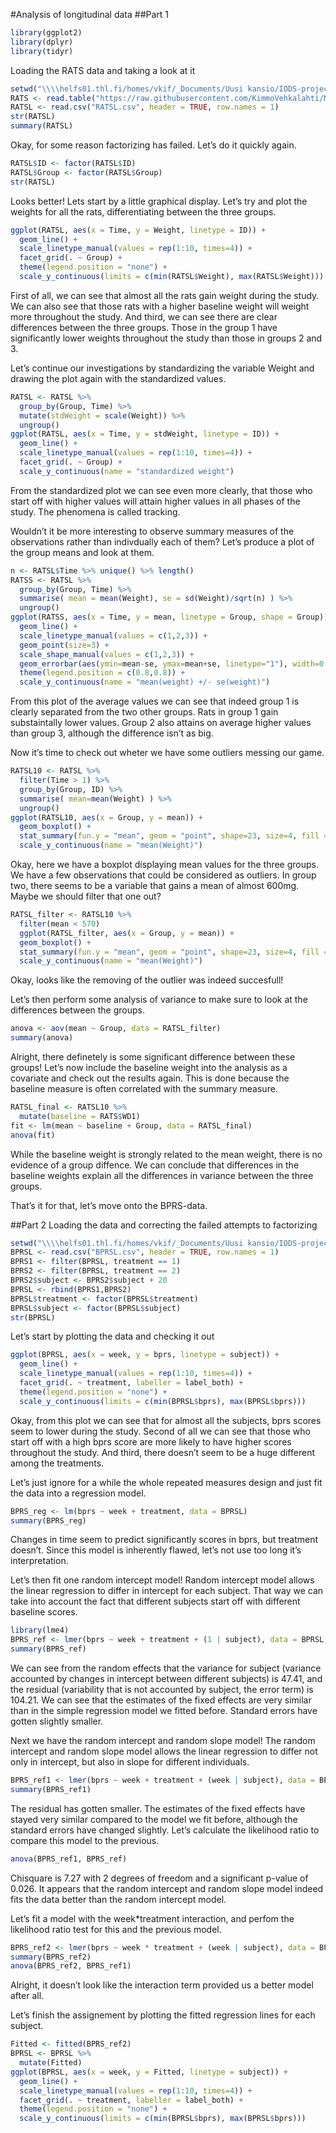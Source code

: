 #Analysis of longitudinal data
##Part 1


``` {r, echo=FALSE, warning = FALSE, message = FALSE}
library(ggplot2)
library(dplyr)
library(tidyr)
```

Loading the RATS data and taking a look at it
``` {r, echo = FALSE}
setwd("\\\\helfs01.thl.fi/homes/vkif/_Documents/Uusi kansio/IODS-project/data")
RATS <- read.table("https://raw.githubusercontent.com/KimmoVehkalahti/MABS/master/Examples/data/rats.txt", header = TRUE, sep = '\t')
RATSL <- read.csv("RATSL.csv", header = TRUE, row.names = 1)
str(RATSL)
summary(RATSL)
```

Okay, for some reason factorizing has failed. Let's do it quickly again.

```{R, echo = FALSE}
RATSL$ID <- factor(RATSL$ID)
RATSL$Group <- factor(RATSL$Group)
str(RATSL)
```

Looks better! Lets start by a little graphical display. Let's try and plot the weights for all the rats, differentiating between the three groups.

```{r, echo = FALSE}
ggplot(RATSL, aes(x = Time, y = Weight, linetype = ID)) +
  geom_line() +
  scale_linetype_manual(values = rep(1:10, times=4)) +
  facet_grid(. ~ Group) +
  theme(legend.position = "none") + 
  scale_y_continuous(limits = c(min(RATSL$Weight), max(RATSL$Weight)))
```
  
First of all, we can see that almost all the rats gain weight during the study. We can also see that those rats with a higher baseline weight will weight more throughout the study. And third, we can see there are clear differences between the three groups. Those in the group 1 have significantly lower weights throughout the study than those in groups 2 and 3.

Let's continue our investigations by standardizing the variable Weight and drawing the plot again with the standardized values.

```{r, echo = FALSE, warning = FALSE}
RATSL <- RATSL %>%
  group_by(Group, Time) %>%
  mutate(stdWeight = scale(Weight)) %>%
  ungroup()
ggplot(RATSL, aes(x = Time, y = stdWeight, linetype = ID)) +
  geom_line() +
  scale_linetype_manual(values = rep(1:10, times=4)) +
  facet_grid(. ~ Group) +
  scale_y_continuous(name = "standardized weight")
```


From the standardized plot we can see even more clearly, that those who start off with higher values will attain higher values in all phases of the study. The phenomena is called tracking.

Wouldn't it be more interesting to observe summary measures of the observations rather than indivdually each of them? Let's produce a plot of the group means and look at them.


``` {r, echo = FALSE}
n <- RATSL$Time %>% unique() %>% length()
RATSS <- RATSL %>%
  group_by(Group, Time) %>%
  summarise( mean = mean(Weight), se = sd(Weight)/sqrt(n) ) %>%
  ungroup()
ggplot(RATSS, aes(x = Time, y = mean, linetype = Group, shape = Group)) +
  geom_line() +
  scale_linetype_manual(values = c(1,2,3)) +
  geom_point(size=3) +
  scale_shape_manual(values = c(1,2,3)) +
  geom_errorbar(aes(ymin=mean-se, ymax=mean+se, linetype="1"), width=0.3) +
  theme(legend.position = c(0.8,0.8)) +
  scale_y_continuous(name = "mean(weight) +/- se(weight)")
```

From this plot of the average values we can see that indeed group 1 is clearly separated from the two other groups. Rats in group 1 gain substaintally lower values. Group 2 also attains on average higher values than group 3, although the difference isn't as big.


Now it's time to check out wheter we have some outliers messing our game.

```{R, echo = FALSE}
RATSL10 <- RATSL %>%
  filter(Time > 1) %>%
  group_by(Group, ID) %>%
  summarise( mean=mean(Weight) ) %>%
  ungroup()
ggplot(RATSL10, aes(x = Group, y = mean)) +
  geom_boxplot() +
  stat_summary(fun.y = "mean", geom = "point", shape=23, size=4, fill = "white") +
  scale_y_continuous(name = "mean(Weight)")
```
  
Okay, here we have a boxplot displaying mean values for the three groups. We have a few observations that could be considered as outliers. In group two, there seems to be a variable that gains a mean of almost 600mg. Maybe we should filter that one out?


```{R, echo = FALSE}
RATSL_filter <- RATSL10 %>%
  filter(mean < 570)
  ggplot(RATSL_filter, aes(x = Group, y = mean)) +
  geom_boxplot() +
  stat_summary(fun.y = "mean", geom = "point", shape=23, size=4, fill = "white") +
  scale_y_continuous(name = "mean(Weight)")
```
  
Okay, looks like the removing of the outlier was indeed succesfull!


Let's then perform some analysis of variance to make sure to look at the differences between the groups.

```{r, echo = FALSE}
anova <- aov(mean ~ Group, data = RATSL_filter)
summary(anova)
```

Alright, there definetely is some significant difference between these groups! Let's now include the baseline weight into the analysis as a covariate and check out the results again. This is done because the baseline measure is often correlated with the summary measure.

```{r, echo = FALSE}
RATSL_final <- RATSL10 %>%
  mutate(baseline = RATS$WD1)
fit <- lm(mean ~ baseline + Group, data = RATSL_final)
anova(fit)
````

While the baseline weight is strongly related to the mean weight, there is no evidence of a group diffence. We can conclude that differences in the baseline weights explain all the differences in variance between the three groups. 

That's it for that, let's move onto the BPRS-data.

##Part 2
Loading the data and correcting the failed attempts to factorizing

``` {r, echo = FALSE}
setwd("\\\\helfs01.thl.fi/homes/vkif/_Documents/Uusi kansio/IODS-project/data")
BPRSL <- read.csv("BPRSL.csv", header = TRUE, row.names = 1)
BPRS1 <- filter(BPRSL, treatment == 1)
BPRS2 <- filter(BPRSL, treatment == 2)
BPRS2$subject <- BPRS2$subject + 20
BPRSL <- rbind(BPRS1,BPRS2)
BPRSL$treatment <- factor(BPRSL$treatment)
BPRSL$subject <- factor(BPRSL$subject)
str(BPRSL)
```

Let's start by plotting the data and checking it out

```{r, echo = FALSE}
ggplot(BPRSL, aes(x = week, y = bprs, linetype = subject)) +
  geom_line() +
  scale_linetype_manual(values = rep(1:10, times=4)) +
  facet_grid(. ~ treatment, labeller = label_both) +
  theme(legend.position = "none") + 
  scale_y_continuous(limits = c(min(BPRSL$bprs), max(BPRSL$bprs)))
```

Okay, from this plot we can see that for almost all the subjects, bprs scores seem to lower during the study. Second of all we can see that those who start off with a high bprs score are more likely to have higher scores throughout the study. And third, there doesn't seem to be a huge different among the treatments.

Let's just ignore for a while the whole repeated measures design and just fit the data into a regression model.

```{r, echo = FALSE}
BPRS_reg <- lm(bprs ~ week + treatment, data = BPRSL)
summary(BPRS_reg)
```

Changes in time seem to predict significantly scores in bprs, but treatment doesn't. Since this model is inherently flawed, let's not use too long it's interpretation.

Let's then fit one random intercept model! Random intercept model allows the linear regression to differ in intercept for each subject. That way we can take into account the fact that different subjects start off with different baseline scores.

``` {r, echo = FALSE, warning = FALSE, message = FALSE}
library(lme4)
BPRS_ref <- lmer(bprs ~ week + treatment + (1 | subject), data = BPRSL, REML = FALSE)
summary(BPRS_ref)
```


We can see from the random effects that the variance for subject (variance accounted by changes in intercept between different subjects) is 47.41, and the residual (variability that is not accounted by subject, the error term) is 104.21. We can see that the estimates of the fixed effects are very similar than in the simple regression model we fitted before. Standard errors have gotten slightly smaller.

Next we have the random intercept and random slope model! The random intercept and random slope model allows the linear regression to differ not only in intercept, but also in slope for different individuals.

``` {r, echo = FALSE}
BPRS_ref1 <- lmer(bprs ~ week + treatment + (week | subject), data = BPRSL, REML = FALSE)
summary(BPRS_ref1)
```

The residual has gotten smaller. The estimates of the fixed effects have stayed very similar compared to the model we fit before, although the standard errors have changed slightly. Let's calculate the likelihood ratio to compare this model to the previous.

```{r, echo = FALSE}
anova(BPRS_ref1, BPRS_ref)
```


Chisquare is  7.27 with 2 degrees of freedom and a significant p-value of 0.026. It appears that the random intercept and random slope model indeed fits the data better than the random intercept model.

Let's fit a model with the week*treatment interaction, and perfom the likelihood ratio test for this and the previous model.

``` {r, echo = FALSE}
BPRS_ref2 <- lmer(bprs ~ week * treatment + (week | subject), data = BPRSL, REML = FALSE)
summary(BPRS_ref2)
anova(BPRS_ref2, BPRS_ref1)
```

Alright, it doesn't look like the interaction term provided us a better model after all.

Let's finish the assignement by plotting the fitted regression lines for each subject.

``` {r, echo = FALSE, warning=FALSE}
Fitted <- fitted(BPRS_ref2)
BPRSL <- BPRSL %>%
  mutate(Fitted)
ggplot(BPRSL, aes(x = week, y = Fitted, linetype = subject)) +
  geom_line() +
  scale_linetype_manual(values = rep(1:10, times=4)) +
  facet_grid(. ~ treatment, labeller = label_both) +
  theme(legend.position = "none") + 
  scale_y_continuous(limits = c(min(BPRSL$bprs), max(BPRSL$bprs)))
````

